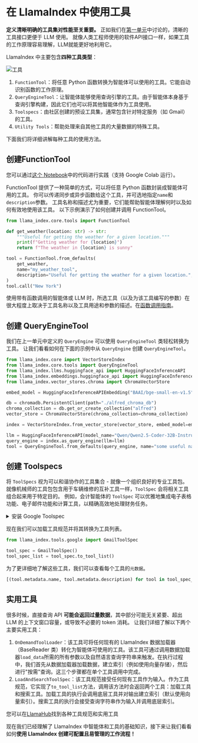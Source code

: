 # 在 LlamaIndex 中使用工具

**定义清晰明确的工具集对性能至关重要。** 正如我们在[第一单元](../../unit1/tools)中讨论的，清晰的工具接口更便于 LLM 使用。
就像人类工程师使用的软件API接口一样，如果工具的工作原理容易理解，LLM就能更好地利用它。

LlamaIndex 中主要包含**四种工具类型**：

![工具](https://huggingface.co/datasets/agents-course/course-images/resolve/main/en/unit2/llama-index/tools.png)

1. `FunctionTool`：将任意 Python 函数转换为智能体可以使用的工具。它能自动识别函数的工作原理。
2. `QueryEngineTool`：让智能体能够使用查询引擎的工具。由于智能体本身基于查询引擎构建，因此它们也可以将其他智能体作为工具使用。
3. `Toolspecs`：由社区创建的预设工具集，通常包含针对特定服务（如 Gmail）的工具。
4. `Utility Tools`：帮助处理来自其他工具的大量数据的特殊工具。

下面我们将详细讲解每种工具的使用方法。

## 创建FunctionTool

<Tip>
您可以通过<a href="https://huggingface.co/agents-course/notebooks/blob/main/unit2/llama-index/tools.ipynb" target="_blank">这个 Notebook</a>中的代码进行实践（支持 Google Colab 运行）。
</Tip>

FunctionTool 提供了一种简单的方式，可以将任意 Python 函数封装成智能体可用的工具。
你可以传递同步或异步函数给这个工具，并可选地指定`name`和`description`参数。
工具名称和描述尤为重要，它们能帮助智能体理解何时以及如何有效地使用该工具。
以下示例演示了如何创建并调用 FunctionTool。

```python
from llama_index.core.tools import FunctionTool

def get_weather(location: str) -> str:
    """Useful for getting the weather for a given location."""
    print(f"Getting weather for {location}")
    return f"The weather in {location} is sunny"

tool = FunctionTool.from_defaults(
    get_weather,
    name="my_weather_tool",
    description="Useful for getting the weather for a given location.",
)
tool.call("New York")
```

<Tip>使用带有函数调用的智能体或 LLM 时，所选工具（以及为该工具编写的参数）在很大程度上取决于工具名称以及工具用途和参数的描述。在<a href="https://docs.llamaindex.ai/en/stable/examples/workflow/function_calling_agent/">函数调用指南</a>。</Tip>

## 创建 QueryEngineTool

我们在上一单元中定义的 `QueryEngine` 可以使用 `QueryEngineTool` 类轻松转换为工具。
让我们看看如何在下面的示例中从 `QueryEngine` 创建 `QueryEngineTool`。

```python
from llama_index.core import VectorStoreIndex
from llama_index.core.tools import QueryEngineTool
from llama_index.llms.huggingface_api import HuggingFaceInferenceAPI
from llama_index.embeddings.huggingface_api import HuggingFaceInferenceAPIEmbedding
from llama_index.vector_stores.chroma import ChromaVectorStore

embed_model = HuggingFaceInferenceAPIEmbedding("BAAI/bge-small-en-v1.5")

db = chromadb.PersistentClient(path="./alfred_chroma_db")
chroma_collection = db.get_or_create_collection("alfred")
vector_store = ChromaVectorStore(chroma_collection=chroma_collection)

index = VectorStoreIndex.from_vector_store(vector_store, embed_model=embed_model)

llm = HuggingFaceInferenceAPI(model_name="Qwen/Qwen2.5-Coder-32B-Instruct")
query_engine = index.as_query_engine(llm=llm)
tool = QueryEngineTool.from_defaults(query_engine, name="some useful name", description="some useful description")
```

## 创建 Toolspecs

将 `ToolSpecs` 视为可以和谐协作的工具集合 - 就像一个组织良好的专业工具包。
就像机械师的工具包包含用于车辆维修的互补工具一样，`ToolSpec` 会将相关工具组合起来用于特定目的。
例如，会计智能体的 `ToolSpec` 可以优雅地集成电子表格功能、电子邮件功能和计算工具，以精确高效地处理财务任务。

<details>
<summary>安装 Google Toolspec</summary>
正如 [LlamaHub 部分](llama-hub) 中介绍的那样，我们可以使用以下命令安装 Google toolspec：

```python
pip install llama-index-tools-google
```
</details>

现在我们可以加载工具规范并将其转换为工具列表。

```python
from llama_index.tools.google import GmailToolSpec

tool_spec = GmailToolSpec()
tool_spec_list = tool_spec.to_tool_list()
```

为了更详细地了解这些工具，我们可以查看每个工具的`元数据`。

```python
[(tool.metadata.name, tool.metadata.description) for tool in tool_spec_list]
```

## 实用工具

很多时候，直接查询 API **可能会返回过量数据**，其中部分可能无关紧要、超出 LLM 的上下文窗口容量，或导致不必要的 token 消耗。
让我们详细了解以下两个主要实用工具：

1. `OnDemandToolLoader`：该工具可将任何现有的 LlamaIndex 数据加载器（BaseReader 类）转化为智能体可使用的工具。该工具可通过调用数据加载器`load_data`所需的所有参数以及自然语言查询字符串来触发。在执行过程中，我们首先从数据加载器加载数据，建立索引（例如使用向量存储），然后进行"按需"查询。这三个步骤都在单个工具调用中完成。
2. `LoadAndSearchToolSpec`：该工具规范接受任何现有工具作为输入。作为工具规范，它实现了`to_tool_list`方法，调用该方法时会返回两个工具：加载工具和搜索工具。加载工具的执行会调用底层工具并对输出建立索引（默认使用向量索引）。搜索工具的执行会接受查询字符串作为输入并调用底层索引。

<Tip>您可以在<a href="https://llamahub.ai/">LlamaHub</a>找到各种工具规范和实用工具</Tip>

现在我们已经理解了 LlamaIndex 中智能体和工具的基础知识，接下来让我们看看如何**使用 LlamaIndex 创建可配置且易管理的工作流程！**